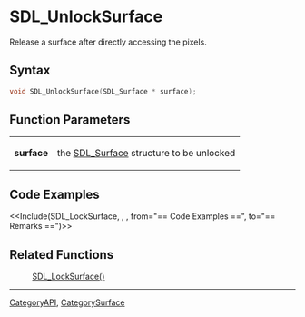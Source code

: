 = SDL_UnlockSurface =

Release a surface after directly accessing the pixels.

== Syntax ==

<syntaxhighlight lang='c'>
void SDL_UnlockSurface(SDL_Surface * surface);
</syntaxhighlight>

== Function Parameters ==

{|
|'''surface'''
|the [[SDL_Surface]] structure to be unlocked
|}

== Code Examples ==

<<Include(SDL_LockSurface, , , from="== Code Examples ==", to="== Remarks ==")>>

== Related Functions ==

:[[SDL_LockSurface()]]

----
[[CategoryAPI]], [[CategorySurface]]


